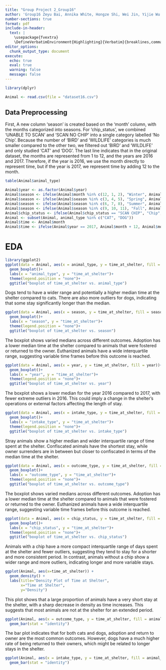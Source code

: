```yaml
---
title: "Group Project 2_Group16"
author: 'Group16 Zeyu Bai, Annika White, Hongze Shi, Wei Jin, Yijie Wu'
number-sections: true
format: pdf
include-in-header: 
  text: |
    \usepackage{fvextra}
    \DefineVerbatimEnvironment{Highlighting}{Verbatim}{breaklines,commandchars=\\\{\}}
editor_options: 
  chunk_output_type: document
execute:
  echo: true
  eval: true
  warning: false
  message: false
---
```


```r
library(dplyr)
```

```r
Animal <- read.csv(file = "dataset16.csv")
```

## Data Preprocessing

First, A new column 'season' is created based on the 'month' column, with the months categorized into seasons. For 'chip_status', we combined 'UNABLE TO SCAN' and 'SCAN NO CHIP' into a single category labelled 'No Chip'. Because the number of 'BIRD' and 'WILDLIFE' categories is much smaller compared to the other two, we filtered out 'BIRD' and 'WILDLIFE' and only studied 'CAT' and 'DOG'. The last line indicates that in the original dataset, the months are represented from 1 to 12, and the years are 2016 and 2017. Therefore, if the year is 2016, we use the month directly to represent time, but if the year is 2017, we represent time by adding 12 to the month.

```r
table(Animal$animal_type)
```

```r
Animal$year <- as.factor(Animal$year)
Animal$season <- ifelse(Animal$month %in% c(12, 1, 2), "Winter", Animal$month)
Animal$season <- ifelse(Animal$season %in% c(3, 4, 5), "Spring", Animal$season)
Animal$season <- ifelse(Animal$season %in% c(6, 7, 8), "Summer", Animal$season)
Animal$season <- ifelse(Animal$season %in% c(9, 10, 11), "Fall", Animal$season)
Animal$chip_status <- ifelse(Animal$chip_status == "SCAN CHIP", "Chip", "No Chip")
Animal <- subset(Animal, animal_type %in% c("CAT", "DOG"))
Animal$time <- Animal$month
Animal$time <- ifelse(Animal$year == 2017, Animal$month + 12, Animal$month)
```

# EDA

```r
library(ggplot2)
ggplot(data = Animal, aes(x = animal_type, y = time_at_shelter, fill = animal_type))+
  geom_boxplot()+
  labs(x = "animal_type", y = "time_at_shelter")+
  theme(legend.position = "none")+
  ggtitle("boxplot of time_at_shelter vs. animal_type")
```

Dogs tend to have a wider range and potentially a higher median time at the shelter compared to cats. There are also more outliers for dogs, indicating that some stay significantly longer than the median.

```r
ggplot(data = Animal, aes(x = season, y = time_at_shelter, fill = season))+
  geom_boxplot()+
  labs(x = "season", y = "time_at_shelter")+
  theme(legend.position = "none")+
  ggtitle("boxplot of time_at_shelter vs. season")
```

The boxplot shows varied medians across different outcomes. Adoption has a lower median time at the shelter compared to animals that were fostered or returned to the owner. Euthanized animals have a wide interquartile range, suggesting variable time frames before this outcome is reached.

```r
ggplot(data = Animal, aes(x = year, y = time_at_shelter, fill = year))+
  geom_boxplot()+
  labs(x = "year", y = "time_at_shelter")+
  theme(legend.position = "none")+
  ggtitle("boxplot of time_at_shelter vs. year")
```

The boxplot shows a lower median for the year 2016 compared to 2017, with fewer extreme outliers in 2016. This could imply a change in the shelter's operations or external factors affecting the length of stay.

```r
ggplot(data = Animal, aes(x = intake_type, y = time_at_shelter, fill = intake_type))+
  geom_boxplot()+
  labs(x = "intake_type", y = "time_at_shelter")+
  theme(legend.position = "none")+
  ggtitle("boxplot of time_at_shelter vs. intake_type")
```

Stray animals show a higher median and wider interquartile range of time spent at the shelter. Confiscated animals have the shortest stay, while owner surrenders are in between but closer to confiscated in terms of the median time at the shelter.

```r
ggplot(data = Animal, aes(x = outcome_type, y = time_at_shelter, fill = outcome_type))+
  geom_boxplot()+
  labs(x = "outcome_type", y = "time_at_shelter")+
  theme(legend.position = "none")+
  ggtitle("boxplot of time_at_shelter vs. outcome_type")
```

The boxplot shows varied medians across different outcomes. Adoption has a lower median time at the shelter compared to animals that were fostered or returned to the owner. Euthanized animals have a wide interquartile range, suggesting variable time frames before this outcome is reached.

```r
ggplot(data = Animal, aes(x = chip_status, y = time_at_shelter, fill = chip_status))+
  geom_boxplot()+
  labs(x = "chip_status", y = "time_at_shelter")+
  theme(legend.position = "none")+
  ggtitle("boxplot of time_at_shelter vs. chip_status")
```

Animals with a chip have a more compact interquartile range of days spent at the shelter and fewer outliers, suggesting they tend to stay for a shorter and more consistent period. In contrast, animals without a chip show a wider range and more outliers, indicating longer and more variable stays.

```r
ggplot(Animal, aes(x=time_at_shelter)) + 
  geom_density() +
  labs(title="Density Plot of Time at Shelter",
       x="Time at Shelter",
       y="Density")
```

This plot shows that a large proportion of animals have a very short stay at the shelter, with a sharp decrease in density as time increases. This suggests that most animals are not at the shelter for an extended period.

```r
ggplot(Animal, aes(x = outcome_type, y = time_at_shelter, fill = animal_type, colour = animal_type)) + 
  geom_bar(stat = "identity")
```

The bar plot indicates that for both cats and dogs, adoption and return to owner are the most common outcomes. However, dogs have a much higher rate of being returned to their owners, which might be related to longer stays in the shelter.

```r
ggplot(Animal, aes(x = intake_type, y = time_at_shelter, fill = animal_type, colour = animal_type)) + 
  geom_bar(stat = "identity")
```
